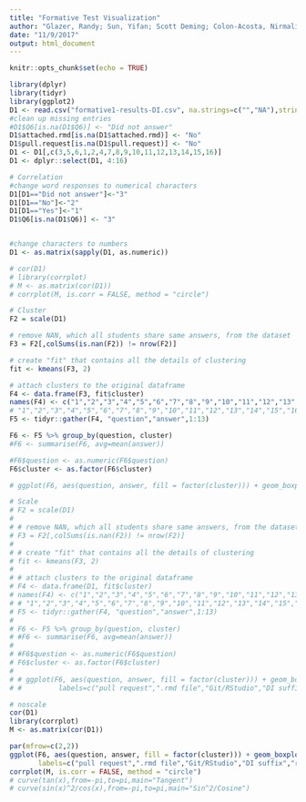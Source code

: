 ```yaml
---
title: "Formative Test Visualization"
author: "Glazer, Randy; Sun, Yifan; Scott Deming; Colon-Acosta, Nirmaliz; Fengxian Liu"
date: "11/9/2017"
output: html_document
---
```


```r
knitr::opts_chunk$set(echo = TRUE)
```

```r
library(dplyr)
library(tidyr)
library(ggplot2)
D1 <- read.csv("formative1-results-DI.csv", na.strings=c("","NA"),stringsAsFactors=FALSE)
#clean up missing entries
#D1$Q6[is.na(D1$Q6)] <- "Did not answer"
D1$attached.rmd[is.na(D1$attached.rmd)] <- "No"
D1$pull.request[is.na(D1$pull.request)] <- "No"
D1 <- D1[,c(3,5,6,1,2,4,7,8,9,10,11,12,13,14,15,16)]
D1 <- dplyr::select(D1, 4:16)
```

```r
# Correlation
#change word responses to numerical characters
D1[D1=="Did not answer"]<-"3"
D1[D1=="No"]<-"2"
D1[D1=="Yes"]<-"1"
D1$Q6[is.na(D1$Q6)] <- "3"


#change characters to numbers
D1 <- as.matrix(sapply(D1, as.numeric))

# cor(D1)
# library(corrplot)
# M <- as.matrix(cor(D1))
# corrplot(M, is.corr = FALSE, method = "circle")
```

```r
# Cluster
F2 = scale(D1)

# remove NAN, which all students share same answers, from the dataset
F3 = F2[,colSums(is.nan(F2)) != nrow(F2)]

# create "fit" that contains all the details of clustering
fit <- kmeans(F3, 2)

# attach clusters to the original dataframe
F4 <- data.frame(F3, fit$cluster)
names(F4) <- c("1","2","3","4","5","6","7","8","9","10","11","12","13","cluster")
# "1","2","3","4","5","6","7","8","9","10","11","12","13","14","15","16","17","18","19","20","21","22","23","24","25","26","27","28","29"
F5 <- tidyr::gather(F4, "question","answer",1:13)

F6 <- F5 %>% group_by(question, cluster)
#F6 <- summarise(F6, avg=mean(answer))

#F6$question <- as.numeric(F6$question)
F6$cluster <- as.factor(F6$cluster)

# ggplot(F6, aes(question, answer, fill = factor(cluster))) + geom_boxplot() + xlab("Question") + ylab("Average Answer") + scale_x_discrete(breaks=c("1","2","3","4","5","6","7","8","9","10","11","12"), limits=c("1","2","3","4","5","6","7","8","9","10","11","12"),labels=c("pull request",".rmd file","Git/RStudio","DI suffix","report sum","new df","tidyr","row names","to matrix","transpose","student/student", "diagonal")) + theme(axis.text.x = element_text(angle=45))
```

```r
# Scale
# F2 = scale(D1)
# 
# # remove NAN, which all students share same answers, from the dataset
# F3 = F2[,colSums(is.nan(F2)) != nrow(F2)]
# 
# # create "fit" that contains all the details of clustering
# fit <- kmeans(F3, 2)
# 
# # attach clusters to the original dataframe
# F4 <- data.frame(D1, fit$cluster)
# names(F4) <- c("1","2","3","4","5","6","7","8","9","10","11","12","13","cluster")
# # "1","2","3","4","5","6","7","8","9","10","11","12","13","14","15","16","17","18","19","20","21","22","23","24","25","26","27","28","29"
# F5 <- tidyr::gather(F4, "question","answer",1:13)
# 
# F6 <- F5 %>% group_by(question, cluster)
# #F6 <- summarise(F6, avg=mean(answer))
# 
# #F6$question <- as.numeric(F6$question)
# F6$cluster <- as.factor(F6$cluster)
# 
# # ggplot(F6, aes(question, answer, fill = factor(cluster))) + geom_boxplot() + xlab("Question") + ylab("Average Answer") + scale_x_discrete(breaks=c("1","2","3","4","5","6","7","8","9","10","11","12"), limits=c("1","2","3","4","5","6","7","8","9","10","11","12"),
# #         labels=c("pull request",".rmd file","Git/RStudio","DI suffix","report sum","new df","tidyr","row names","to matrix","transpose","student/student", "diagonal")) + theme(axis.text.x = element_text(angle=45))
```


```r
# noscale 
cor(D1)
library(corrplot)
M <- as.matrix(cor(D1))

par(mfrow=c(2,2))
ggplot(F6, aes(question, answer, fill = factor(cluster))) + geom_boxplot() + xlab("Question") + ylab("Average Answer") + scale_x_discrete(breaks=c("1","2","3","4","5","6","7","8","9","10","11","12"), limits=c("1","2","3","4","5","6","7","8","9","10","11","12"),
       labels=c("pull request",".rmd file","Git/RStudio","DI suffix","report sum","new df","tidyr","row names","to matrix","transpose","student/student", "diagonal")) + theme(axis.text.x = element_text(angle=45))
corrplot(M, is.corr = FALSE, method = "circle")
# curve(tan(x),from=-pi,to=pi,main="Tangent")
# curve(sin(x)^2/cos(x),from=-pi,to=pi,main="Sin^2/Cosine")
```